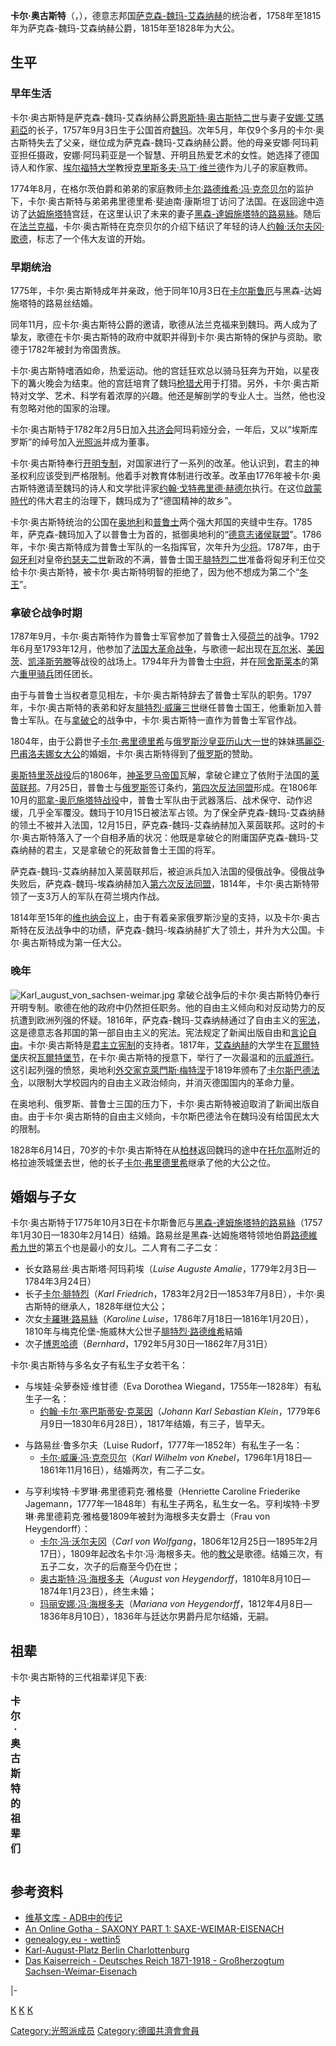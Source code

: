 {{Infobox royalty
| name        = 卡尔·奥古斯特
| image       = [[File:Carl_August_Sachsen-Weimar_G.M.Kraus@_Goethe_Nationalmuseum_01.jpg|180px]]
| succession  = 薩克森-魏瑪-艾森納赫公爵
| reign       = 1758年5月28日—1815年4月21日
| predecessor = [[恩斯特·奧古斯特二世_(薩克森-魏瑪-艾森納赫)|恩斯特·奥古斯特二世]]
| succession1 = 薩克森-魏瑪-艾森納赫大公
| reign1      = 1815年4月21日—1828年6月14日
| successor1  = [[卡尔·腓特烈_(萨克森-魏玛-艾森纳赫大公)|卡尔·腓特烈]]
| birth_date  = {{birth date|1757|9|3|mf=y}}
| birth_place = [[File:Flagge_Großherzogtum_Sachsen-Weimar-Eisenach_(1813-1897).svg|22px]] [[萨克森-魏玛-艾森纳赫|萨克森-魏玛-艾森纳赫公国]][[魏玛|魏玛]]
| death_date  = {{death date and age|1828|6|14|1757|9|3|mf=y}}
| death_place = [[File:Flagge_Großherzogtum_Sachsen-Weimar-Eisenach_(1813-1897).svg|22px]] [[萨克森-魏玛-艾森纳赫|萨克森-魏玛-艾森纳赫大公国]][[托尔高|托尔高]]附近的格拉迪茨城堡
| spouse      = [[黑森-達姆施塔特的路易絲_(1757-1830)|黑森-達姆施塔特的路易絲]]
| issue       = 路易丝·奥古斯苔·阿玛莉埃<br>[[卡尔·腓特烈_(萨克森-魏玛-艾森纳赫大公)|卡尔·腓特烈]]<br>卡罗琳娜·路易丝<br>[[薩克森-魏瑪-艾森納赫的伯恩哈德|伯恩哈德王子]]
| house       = [[韦廷王朝|韦廷王朝]]恩斯特系
| father      = [[恩斯特·奧古斯特二世_(薩克森-魏瑪-艾森納赫)|恩斯特·奧古斯特二世]]
| mother      = [[安娜·艾瑪莉亞_(不倫瑞克-沃爾芬比特爾)|安娜·艾瑪莉亞]]
}}

'''卡尔·奥古斯特'''（'''{{lang|de|Karl August}}'''，{{bd|1757年|9月3日|1828年|6月14日|catIdx=K}}），德意志邦国[[萨克森-魏玛-艾森纳赫|萨克森-魏玛-艾森纳赫]]的统治者，1758年至1815年为萨克森-魏玛-艾森纳赫公爵，1815年至1828年为大公。

== 生平 ==
=== 早年生活 ===
卡尔·奥古斯特是萨克森-魏玛-艾森纳赫公爵[[恩斯特·奧古斯特二世_(薩克森-魏瑪-艾森納赫)|恩斯特·奥古斯特二世]]与妻子[[安娜·艾瑪莉亞_(不倫瑞克-沃爾芬比特爾)|安娜·艾瑪莉亞]]的长子，1757年9月3日生于公国首府[[魏玛|魏玛]]。次年5月，年仅9个多月的卡尔·奥古斯特失去了父亲，继位成为萨克森-魏玛-艾森纳赫公爵。他的母亲安娜·阿玛莉亚担任摄政，安娜·阿玛莉亚是一个智慧、开明且热爱艺术的女性。她选择了德国诗人和作家、[[埃尔福特大学|埃尔福特大学]]教授[[克里斯多夫·马丁·维兰德|克里斯多夫·马丁·维兰德]]作为儿子的家庭教师。

1774年8月，在格尔茨伯爵和弟弟的家庭教师[[卡尔·路德维希·冯·克奈贝尔|卡尔·路德维希·冯·克奈贝尔]]的监护下，卡尔·奥古斯特与弟弟弗里德里希·斐迪南·康斯坦丁访问了法国。在返回途中造访了[[达姆施塔特|达姆施塔特]]宫廷，在这里认识了未来的妻子[[黑森-達姆施塔特的路易絲_(1757-1830)|黑森-達姆施塔特的路易絲]]。随后在[[法兰克福|法兰克福]]，卡尔·奥古斯特在克奈贝尔的介绍下结识了年轻的诗人[[约翰·沃尔夫冈·歌德|约翰·沃尔夫冈·歌德]]，标志了一个伟大友谊的开始。

=== 早期统治 ===
1775年，卡尔·奥古斯特成年并亲政，他于同年10月3日在[[卡尔斯鲁厄|卡尔斯鲁厄]]与黑森-达姆施塔特的路易丝结婚。

同年11月，应卡尔·奥古斯特公爵的邀请，歌德从法兰克福来到魏玛。两人成为了挚友，歌德在卡尔·奥古斯特的政府中就职并得到卡尔·奥古斯特的保护与资助。歌德于1782年被封为帝国贵族。

卡尔·奥古斯特嗜酒如命，热爱运动。他的宫廷狂欢总以骑马狂奔为开始，以星夜下的篝火晚会为结束。他的宫廷培育了魏玛[[枪猎犬|枪猎犬]]用于打猎。另外，卡尔·奥古斯特对文学、艺术、科学有着浓厚的兴趣。他还是解剖学的专业人士。当然，他也没有忽略对他的国家的治理。

卡尔·奥古斯特于1782年2月5日加入[[共济会|共济会]]阿玛莉娅分会，一年后，又以“埃斯库罗斯”的绰号加入[[光照派|光照派]]并成为董事。

卡尔·奥古斯特奉行[[开明专制|开明专制]]，对国家进行了一系列的改革。他认识到，君主的神圣权利应该受到严格限制。他着手对教育体制进行改革。改革由1776年被卡尔·奥古斯特邀请至魏玛的诗人和文学批评家[[约翰·戈特弗里德·赫德尔|约翰·戈特弗里德·赫德尔]]执行。在这位[[啟蒙時代|啟蒙時代]]的伟大君主的治理下，魏玛成为了“德国精神的故乡”。

卡尔·奥古斯特统治的公国在[[奥地利|奥地利]]和[[普鲁士|普鲁士]]两个强大邦国的夹缝中生存。1785年，萨克森-魏玛加入了以普鲁士为首的，抵御奥地利的“[[德意志诸侯联盟|德意志诸侯联盟]]”。1786年，卡尔·奥古斯特成为普鲁士军队的一名指挥官，次年升为[[少将|少将]]。1787年，由于[[匈牙利|匈牙利]]对皇帝[[约瑟夫二世_(神圣罗马帝国)|约瑟夫二世]]新政的不满，普鲁士国王[[腓特烈二世_(普鲁士)|腓特烈二世]]准备将匈牙利王位交给卡尔·奥古斯特，被卡尔·奥古斯特明智的拒绝了，因为他不想成为第二个“[[弗里德里希五世_(普法尔茨)|冬王]]”。

=== 拿破仑战争时期 ===
1787年9月，卡尔·奥古斯特作为普鲁士军官参加了普鲁士入侵[[荷兰|荷兰]]的战争。1792年6月至1793年12月，他参加了[[法国大革命战争|法国大革命战争]]，与歌德一起出现在[[瓦尔米|瓦尔米]]、[[美因茨|美因茨]]、[[凯泽斯劳滕|凯泽斯劳滕]]等战役的战场上。1794年升为普鲁士[[中将|中将]]，并在[[阿舍斯莱本|阿舍斯莱本]]的第六[[重甲骑兵|重甲骑兵]]团任团长。

由于与普鲁士当权者意见相左，卡尔·奥古斯特辞去了普鲁士军队的职务。1797年，卡尔·奥古斯特的表弟和好友[[腓特烈·威廉三世|腓特烈·威廉三世]]继任普鲁士国王，他重新加入普鲁士军队。在与[[拿破仑|拿破仑]]的战争中，卡尔·奥古斯特一直作为普鲁士军官作战。

1804年，由于公爵世子[[卡尔·弗里德里希_(萨克森-魏玛-艾森纳赫)|卡尔·弗里德里希]]与[[俄国君主列表|俄罗斯沙皇]][[亚历山大一世_(俄国)|亚历山大一世]]的妹妹[[瑪麗亞·巴甫洛夫娜女大公|瑪麗亞·巴甫洛夫娜女大公]]的婚姻，卡尔·奥古斯特得到了[[俄罗斯|俄罗斯]]的赞助。

[[奥斯特里茨战役|奥斯特里茨战役]]后的1806年，[[神圣罗马帝国|神圣罗马帝国]]瓦解，拿破仑建立了依附于法国的[[莱茵联邦|莱茵联邦]]。7月25日，普鲁士与[[俄罗斯|俄罗斯]]签订条约，[[第四次反法同盟|第四次反法同盟]]形成。在1806年10月的[[耶拿-奥厄施塔特战役|耶拿-奥厄施塔特战役]]中，普鲁士军队由于武器落后、战术保守、动作迟缓，几乎全军覆没。魏玛于10月15日被法军占领。为了保全萨克森-魏玛-艾森纳赫的领土不被并入法国，12月15日，萨克森-魏玛-艾森纳赫加入莱茵联邦。这时的卡尔·奥古斯特落入了一个自相矛盾的状况：他既是拿破仑的附庸国萨克森-魏玛-艾森纳赫的君主，又是拿破仑的死敌普鲁士王国的将军。

萨克森-魏玛-艾森纳赫加入莱茵联邦后，被迫派兵加入法国的侵俄战争。侵俄战争失败后，萨克森-魏玛-埃森纳赫加入[[第六次反法同盟|第六次反法同盟]]，1814年，卡尔·奥古斯特带领了一支3万人的军队在荷兰境内作战。

1814年至15年的[[维也纳会议|维也纳会议]]上，由于有着亲家俄罗斯沙皇的支持，以及卡尔·奥古斯特在反法战争中的功绩，萨克森-魏玛-埃森纳赫扩大了领土，并升为大公国。卡尔·奥古斯特成为第一任大公。

=== 晚年 ===
[[File:Karl_august_von_sachsen-weimar.jpg|thumb]]
拿破仑战争后的卡尔·奥古斯特仍奉行开明专制。歌德在他的政府中仍然担任职务。他的自由主义倾向和对反动势力的反抗遭到欧洲列强的怀疑。1816年，萨克森-魏玛-艾森纳赫通过了自由主义的[[宪法|宪法]]，这是德意志各邦国的第一部自由主义的宪法。宪法规定了新闻出版自由和[[言论自由|言论自由]]。卡尔·奥古斯特是[[君主立宪制|君主立宪制]]的支持者。1817年，[[艾森纳赫|艾森纳赫]]的大学生在[[瓦爾特堡|瓦爾特堡]]庆祝[[瓦爾特堡节|瓦爾特堡节]]，在卡尔·奥古斯特的授意下，举行了一次最温和的[[示威游行|示威游行]]。这引起列强的愤怒，奥地利[[外交家|外交家]][[克萊門斯·梅特涅|克萊門斯·梅特涅]]于1819年颁布了[[卡尔斯巴德法令|卡尔斯巴德法令]]，以限制大学校园内的自由主义政治倾向，并消灭德国国内的革命力量。

在奥地利、俄罗斯、普鲁士三国的压力下，卡尔·奥古斯特被迫取消了新闻出版自由。由于卡尔·奥古斯特的自由主义倾向，卡尔斯巴德法令在魏玛没有给国民太大的限制。

1828年6月14日，70岁的卡尔·奥古斯特在从[[柏林|柏林]]返回魏玛的途中在[[托尔高|托尔高]]附近的格拉迪茨城堡去世，他的长子[[卡尔·弗里德里希_(萨克森-魏玛-艾森纳赫)|卡尔·弗里德里希]]继承了他的大公之位。

== 婚姻与子女 ==
卡尔·奥古斯特于1775年10月3日在卡尔斯鲁厄与[[黑森-達姆施塔特的路易絲_(1757-1830)|黑森-達姆施塔特的路易絲]]（1757年1月30日—1830年2月14日）结婚。路易丝是黑森-达姆施塔特领地伯爵[[路德維希九世|路德維希九世]]的第五个也是最小的女儿。二人育有二子二女：
* 长女路易丝·奥古斯塔·阿玛莉埃（''Luise Auguste Amalie''，1779年2月3日—1784年3月24日）
* 长子[[卡尔·腓特烈_(萨克森-魏玛-艾森纳赫大公)|卡尔·腓特烈]]（''Karl Friedrich''，1783年2月2日—1853年7月8日），卡尔·奥古斯特的继承人，1828年继位大公；
* 次女[[卡羅琳·路易絲_(薩克森-魏瑪-艾森納赫)|卡羅琳·路易絲]]（''Karoline Luise''，1786年7月18日—1816年1月20日），1810年与梅克伦堡-施威林大公世子[[腓特烈·路德維希_(梅克倫堡-施威林)|腓特烈·路德维希]]結婚
* 次子[[薩克森-魏瑪-艾森納赫的博恩哈德|博恩哈德]]（''Bernhard''，1792年5月30日—1862年7月31日）

卡尔·奥古斯特与多名女子有私生子女若干名：
* 与埃娃·朵萝泰娅·维甘德（Eva Dorothea Wiegand，1755年—1828年）有私生子一名：
** [[约翰·卡尔·塞巴斯蒂安·克莱因|约翰·卡尔·塞巴斯蒂安·克莱因]]（''Johann Karl Sebastian Klein''，1779年6月9日—1830年6月28日），1817年结婚，有三子，皆早夭。

* 与路易丝·鲁多尔夫（Luise Rudorf，1777年—1852年）有私生子一名：
** [[卡尔·威廉·冯·克奈贝尔|卡尔·威廉·冯·克奈贝尔]]（''Karl Wilhelm von Knebel''，1796年1月18日—1861年11月16日），结婚两次，有二子二女。

* 与亨利埃特·卡罗琳·弗里德莉克·雅格曼（Henriette Caroline Friederike Jagemann，1777年—1848年）有私生子两名，私生女一名。亨利埃特·卡罗琳·弗里德莉克·雅格曼1809年被封为海根多夫女爵士（Frau von Heygendorff）：
** [[卡尔·冯·沃尔夫冈|卡尔·冯·沃尔夫冈]]（''Carl von Wolfgang''，1806年12月25日—1895年2月17日），1809年起改名卡尔·冯·海根多夫。他的[[教父|教父]]是歌德。结婚三次，有五子二女，次子的后裔至今仍在世；
** [[奥古斯特·冯·海根多夫|奥古斯特·冯·海根多夫]]（''August von Heygendorff''，1810年8月10日—1874年1月23日），终生未婚；
** [[玛丽安娜·冯·海根多夫|玛丽安娜·冯·海根多夫]]（''Mariana von Heygendorff''，1812年4月8日—1836年8月10日），1836年与廷达尔男爵丹尼尔结婚，无嗣。

== 祖辈 ==
卡尔·奥古斯特的三代祖辈详见下表:
{| class="wikitable"
|+'''卡尔·奥古斯特的祖辈们'''
|-
|-
| rowspan="8" align="center"| '''萨克森-魏玛-艾森纳赫大公卡尔·奥古斯特'''
| rowspan="4" align="center"| '''父亲：'''<br>萨克森-魏瑪-艾森纳赫公爵[[恩斯特·奧古斯特二世_(薩克森-魏瑪-艾森纳赫)|恩斯特·奧古斯特一世]]
| rowspan="2" align="center"| '''祖父：'''<br>萨克森-魏玛-艾森纳赫公爵[[恩斯特·奧古斯特一世_(薩克森-魏瑪-艾森纳赫)|恩斯特·奧古斯特一世]]
| align="center"| '''祖父之父：'''<br>萨克森-魏玛公爵[[约翰·恩斯特三世|约翰·恩斯特三世]]
|-
| align="center"| '''祖父之母：'''<br>安哈特-策布斯特的索菲·奥古斯塔
|-
| rowspan="2" align="center"| '''祖母：'''<br>勃兰登堡-拜律特的索菲·夏洛特
| align="center"| '''祖母之父：'''<br>布兰登堡-拜律特藩侯[[格奧爾格·腓特烈·卡尔|格奧爾格·腓特烈·卡尔]]
|-
| align="center"| '''祖母之母：'''<br>石勒苏益格-霍爾斯坦-索恩德堡-贝克的多蘿西亞
|-
| rowspan="4" align="center"| '''母亲：'''<br>[[File:Weimar_Anna_Amalia_Bibliothek@Anna_Amalie_von_Sachsen-Weimar_(1).JPG|22px]]不伦瑞克-沃尔芬比特尔的安娜·阿玛莉亚
| rowspan="2" align="center"| '''外祖父：'''<br>[[File:Karl_I._von_Braunschweig.jpg|22px]]不伦瑞克-沃尔芬比特尔公爵[[卡尔一世_(不伦瑞克-沃尔芬比特尔)|卡尔一世]]
| align="center"| '''外祖父之父：'''<br>[[File:Ferdinand_Albrecht_II_Braunschweig.jpg|22px]]不伦瑞克-沃尔芬比特尔公爵[[斐迪南·阿爾布雷希特二世|斐迪南·阿爾布雷希特二世]]
|-cory cory of sdsu
| align="center"| '''外祖父之母：'''<br>不伦瑞克-沃尔芬比特尔的安東妮·阿玛莉埃
|-
| rowspan="2" align="center"| '''外祖母：'''<br>[[File:Philippine_charlotte_herzogin_von_braunschweig.jpg|22px]]普魯士的[[普魯士的菲律賓·夏洛特|菲律賓·夏洛特]]
| align="center"| '''外祖母之父：'''<br>[[File:Antoine_pesne_friedrich_wil.jpg|22px]]普鲁士国王[[腓特烈·威廉一世|腓特烈·威廉一世]]
|-
| align="center"| '''外祖母之母：'''<br>[[File:Queen_Sophie_Dorothea_of_Prussia.jpg|22px]]漢諾威的[[索菲亞·桃樂西婭_(漢諾威)|索菲亚·多蘿西亞]]
|}

== 参考资料 ==
* [http://de.wikisource.org/wiki/ADB:Karl_August_(Gro%C3%9Fherzog_von_Sachsen-Weimar-Eisenach) 维基文库 - ADB中的传记] {{Wayback|url=http://de.wikisource.org/wiki/ADB:Karl_August_(Gro%C3%9Fherzog_von_Sachsen-Weimar-Eisenach) |date=20200803125657 }}
* [https://web.archive.org/web/20081216083748/http://pages.prodigy.net/ptheroff/gotha/saxony.html An Online Gotha - SAXONY PART 1: SAXE-WEIMAR-EISENACH]
* [http://genealogy.euweb.cz/wettin/wettin5.html genealogy.eu - wettin5] {{Wayback|url=http://genealogy.euweb.cz/wettin/wettin5.html |date=20210211225110 }}
* [https://web.archive.org/web/20070928192334/http://www.karl-august-platz.web-bb.de/ Karl-August-Platz Berlin Charlottenburg]
* [http://www.deutsche-schutzgebiete.de/grossherzogtum_sachsen-weimar.htm Das Kaiserreich - Deutsches Reich 1871-1918 - Großherzogtum Sachsen-Weimar-Eisenach] {{Wayback|url=http://www.deutsche-schutzgebiete.de/grossherzogtum_sachsen-weimar.htm |date=20190621223849 }}

{{start box}}
{{s-hou|[[韦廷王朝|韦廷王朝]]|1757年|9月3日|1828年|6月14日}}
{{s-before|[[恩斯特·奥古斯特二世·康斯坦丁_(萨克森-魏玛-艾森纳赫)|恩斯特·奥古斯特二世·康斯坦丁]]}}
{{s-title|[[萨克森-魏玛-艾森纳赫#萨克森-魏玛-艾森纳赫的公爵和大公|萨克森-魏玛-艾森纳赫公爵]]|1758年—1815年}}
{{s-none|升为萨克森-魏玛-艾森纳赫大公}}
|-
{{s-none|首任}}
{{s-title|[[萨克森-魏玛-艾森纳赫#萨克森-魏玛-艾森纳赫的公爵和大公|萨克森-魏玛-艾森纳赫大公]]|1815年—1828年}}
{{s-after|[[卡尔·弗里德里希_(萨克森-魏玛-艾森纳赫)|卡尔·弗里德里希]]}}
{{end box}}



[[分类:萨克森-魏玛-艾森纳赫大公|K]]
[[分类:韦廷王朝|K]]
[[分类:新教君主|K]]
[[Category:光照派成员|Category:光照派成员]]
[[Category:德國共濟會會員|Category:德國共濟會會員]]
{{Authority control}}